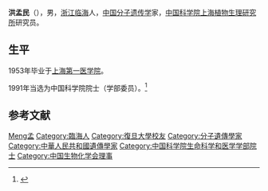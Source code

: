 {{Infobox person
| 姓名     = 洪孟民
| 图像     = 
| 图像说明 = 
| 出生日期 = 1931年1月1日
| 出生地   = 
| 死亡日期 = 2012年11月13日
| 死亡地   = 
| 国籍       = {{PRC}}
| 籍贯       = 
| 别名     = 
| 知名于   = 
| 职业     = 分子遗传学家
| 母校 = [[上海第一医学院|上海第一医学院]]
}}

'''洪孟民'''（{{bd|1931年|1月1日|2012年|11月13日|catIdx=Hong洪}}），男，[[浙江|浙江]][[临海|临海]]人，[[中华人民共和国|中国]][[分子遗传学|分子遗传学]]家，[[中国科学院上海植物生理研究所|中国科学院上海植物生理研究所]]研究员。

== 生平 ==
1953年毕业于[[上海第一医学院|上海第一医学院]]。

1991年当选为中国科学院院士（学部委员）。<ref>{{Cite web|title=院士信息·生命科学和医学学部·洪孟民|url=http://sourcedb.cas.cn/sourcedb_ad_cas/zw2/ysxx/smkxhyxxb/|accessdate=|work=中国科学院学部与院士|archiveurl=https://web.archive.org/web/20131216133759/http://sourcedb.cas.cn/sourcedb_ad_cas/zw2/ysxx/smkxhyxxb/|archivedate=2013-12-16}}</ref>

== 参考文献 ==
{{reflist}}

{{中国科学院生命科学和医学学部院士}}
{{Navboxes
| title  = 洪孟民在[[中国生物化学与分子生物学会|中国生物化学与分子生物学会]]的职务
| list1  =
{{中国生物化学会第四届理事会}}
}}

{{Authority control}}
{{DEFAULTSORT:Hong洪}}
[[Category:洪姓|Meng孟]]
[[Category:臨海人|Category:臨海人]]
[[Category:復旦大學校友|Category:復旦大學校友]]
[[Category:分子遺傳學家|Category:分子遺傳學家]]
[[Category:中華人民共和國遺傳學家|Category:中華人民共和國遺傳學家]]
[[Category:中国科学院生命科学和医学学部院士|Category:中国科学院生命科学和医学学部院士]]
[[Category:中国生物化学会理事|Category:中国生物化学会理事]]

{{中国科学家小作品}}